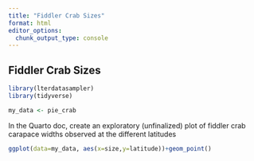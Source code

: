```yaml
---
title: "Fiddler Crab Sizes"
format: html
editor_options: 
  chunk_output_type: console
---
```


## Fiddler Crab Sizes

```r
library(lterdatasampler)
library(tidyverse)
```

```r
my_data <- pie_crab
```
In the Quarto doc, create an exploratory (unfinalized) plot of fiddler crab carapace widths observed at the different latitudes
```r
ggplot(data=my_data, aes(x=size,y=latitude))+geom_point()
```

